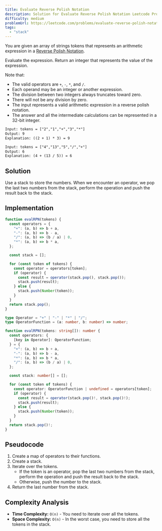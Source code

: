 ```yaml
---
title: Evaluate Reverse Polish Notation
description: Solution for Evaluate Reverse Polish Notation Leetcode Problem
difficulty: medium
problemUrl: https://leetcode.com/problems/evaluate-reverse-polish-notation/
tags:
  - "stack"
---
```



You are given an array of strings tokens that represents an arithmetic expression in a [Reverse Polish Notation](https://en.wikipedia.org/wiki/Reverse_Polish_notation).

Evaluate the expression. Return an integer that represents the value of the expression.

Note that:

- The valid operators are `+`, `-`, `*`, and `/`.
- Each operand may be an integer or another expression.
- The division between two integers always truncates toward zero.
- There will not be any division by zero.
- The input represents a valid arithmetic expression in a reverse polish notation.
- The answer and all the intermediate calculations can be represented in a 32-bit integer.

```txt
Input: tokens = ["2","1","+","3","*"]
Output: 9
Explanation: ((2 + 1) * 3) = 9

Input: tokens = ["4","13","5","/","+"]
Output: 6
Explanation: (4 + (13 / 5)) = 6
```

## Solution

Use a stack to store the numbers. When we encounter an operator, we pop the last two numbers from the stack, perform the operation and push the result back to the stack.

## Implementation

<Tabs>
  <TabItem label="JavaScript">

```js
function evalRPN(tokens) {
  const operators = {
    "+": (a, b) => b + a,
    "-": (a, b) => b - a,
    "/": (a, b) => (b / a) | 0,
    "*": (a, b) => b * a,
  };

  const stack = [];

  for (const token of tokens) {
    const operator = operators[token];
    if (operator) {
      const result = operator(stack.pop(), stack.pop());
      stack.push(result);
    } else {
      stack.push(Number(token));
    }
  }
  return stack.pop();
}
```

  </TabItem>
  <TabItem label="TypeScript">

```ts
type Operator = "+" | "-" | "*" | "/";
type OperatorFunction = (a: number, b: number) => number;

function evalRPN(tokens: string[]): number {
  const operators: {
    [key in Operator]: OperatorFunction;
  } = {
    "+": (a, b) => b + a,
    "-": (a, b) => b - a,
    "*": (a, b) => b * a,
    "/": (a, b) => (b / a) | 0,
  };

  const stack: number[] = [];

  for (const token of tokens) {
    const operator: OperatorFunction | undefined = operators[token];
    if (operator) {
      const result = operator(stack.pop()!, stack.pop()!);
      stack.push(result);
    } else {
      stack.push(Number(token));
    }
  }
  return stack.pop()!;
}
```

  </TabItem>
</Tabs>

## Pseudocode

1. Create a map of operators to their functions.
2. Create a stack.
3. Iterate over the tokens.
   - If the token is an operator, pop the last two numbers from the stack, perform the operation and push the result back to the stack.
   - Otherwise, push the number to the stack.
4. Return the last number from the stack.

## Complexity Analysis

- **Time Complexity:** `O(n)` - You need to iterate over all the tokens.
- **Space Complexity:** `O(n)` - In the worst case, you need to store all the tokens in the stack.
